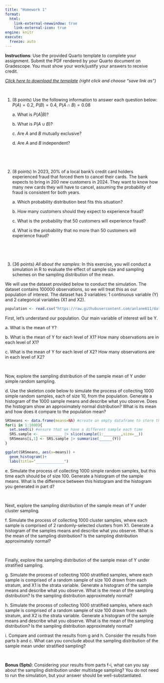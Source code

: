 ```yaml
---
title: "Homework 1"
format:
  html:
    link-external-newwindow: true
    link-external-icon: true
engine: knitr
execute:
  freeze: auto
---
```


**Instructions**: Use the provided Quarto template to complete your assignment. Submit the PDF rendered by your Quarto document on Gradescope. You must show your work/justify your answers to receive credit.

[*Click here to download the template*](_IDS702HW1Template.qmd) *(right click and choose "save link as")*

 

1.  (8 points) Use the following information to answer each question below: $P(A) = 0.2$, $P(B)=0.4$, $P(A \cap B)=0.08$

    a\. What is $P(A|B)$?

    b\. What is $P(A \cup B)$?

    c\. Are $A$ and $B$ mutually exclusive?

    d\. Are $A$ and $B$ independent?

 

 

2.  (8 points) In 2023, 20% of a local bank's credit card holders experienced fraud that forced them to cancel their cards. The bank expects to bring in 200 new customers in 2024. They want to know how many new cards they will have to cancel, assuming the probability of fraud is consistent for both years.

    a\. Which probability distribution best fits this situation?

    b\. How many customers should they expect to experience fraud?

    c\. What is the probability that 50 customers will experience fraud?

    d\. What is the probability that no more than 50 customers will experience fraud?

 

 

3.  (36 points) *All about the samples*: In this exercise, you will conduct a simulation in R to evaluate the effect of sample size and sampling schemes on the sampling distribution of the mean.

We will use the dataset provided below to conduct the simulation. The dataset contains 100000 observations, so we will treat this as our population of interest. The dataset has 3 variables: 1 continuous variable (Y) and 2 categorical variables (X1 and X2).

```r
population <- read.csv("https://raw.githubusercontent.com/anlane611/datasets/main/population.csv", header=TRUE)
```

First, let's understand our population. Our main variable of interest will be Y.

a\. What is the mean of Y?

b\. What is the mean of Y for each level of X1? How many observations are in each level of X1?

c\. What is the mean of Y for each level of X2? How many observations are in each level of X2?

 

Now, explore the sampling distribution of the sample mean of Y under simple random sampling.

d\. Use the skeleton code below to simulate the process of collecting 1000 simple random samples, each of size 10, from the population. Generate a histogram of the 1000 sample means and describe what you observe. Does the histogram show an approximately normal distribution? What is its mean and how does it compare to the population mean?

```r
SRSmeans <- data.frame(means=NA) #create an empty dataframe to store the sample means
for(i in 1:1000){
  set.seed(i) #ensure that we have a different sample each time
  SRS.sample <- __________ |> slice(sample(1:________,size=__))
  SRSmeans[i,1] <- SRS.sample |> summarise(______(Y))
}

ggplot(SRSmeans, aes(x=means)) +
  geom_histogram()+
  labs(title="_____________")
```

e\. Simulate the process of collecting 1000 simple random samples, but this time each should be of size 100. Generate a histogram of the sample means. What is the difference between this histogram and the histogram you generated in part d?

 

Next, explore the sampling distribution of the sample mean of Y under cluster sampling.

f\. Simulate the process of collecting 1000 cluster samples, where each sample is comprised of 2 randomly-selected clusters from X1. Generate a histogram of the samples means and describe what you observe. What is the mean of the sampling distribution? Is the sampling distribution approximately normal?

 

Finally, explore the sampling distribution of the sample mean of Y under stratified sampling.

g\. Simulate the process of collecting 1000 stratified samples, where each sample is comprised of a random sample of size 100 drawn from each stratum, and X1 is the strata variable. Generate a histogram of the sample means and describe what you observe. What is the mean of the sampling distribution? Is the sampling distribution approximately normal?

h\. Simulate the process of collecting 1000 stratified samples, where each sample is comprised of a random sample of size 100 drawn from each stratum, and X2 is the strata variable. Generate a histogram of the sample means and describe what you observe. What is the mean of the sampling distribution? Is the sampling distribution approximately normal?

i\. Compare and contrast the results from g and h. Consider the results from parts b and c. What can you conclude about the sampling distribution of the sample mean under stratified sampling?

 

**Bonus (5pts)**: Considering your results from parts f-i, what can you say about the sampling distribution under multistage sampling? You do not need to run the simulation, but your answer should be well-substantiated.
